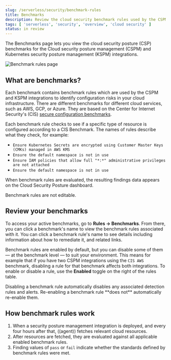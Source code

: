 ```yaml
---
slug: /serverless/security/benchmark-rules
title: Benchmarks
description: Review the cloud security benchmark rules used by the CSPM and KSPM integrations.
tags: [ 'serverless', 'security', 'overview', 'cloud security' ]
status: in review
---
```


<div id="benchmark-rules"></div>

The Benchmarks page lets you view the cloud security posture (CSP) benchmarks for the <DocLink slug="/serverless/security/cspm">Cloud security posture management</DocLink> (CSPM) and <DocLink slug="/serverless/security/kspm">Kubernetes security posture management</DocLink> (KSPM) integrations.

![Benchmark rules page](../images/benchmark-rules/-cloud-native-security-benchmark-rules.png)

## What are benchmarks?
Each benchmark contains benchmark rules which are used by the CSPM and KSPM integrations to identify configuration risks in your cloud infrastructure. There are different benchmarks for different cloud services, such as AWS, GCP, or Azure. They are based on the Center for Internet Security's (CIS) [secure configuration benchmarks](https://www.cisecurity.org/cis-benchmarks/).

Each benchmark rule checks to see if a specific type of resource is configured according to a CIS Benchmark. The names of rules describe what they check, for example:

* `Ensure Kubernetes Secrets are encrypted using Customer Master Keys (CMKs) managed in AWS KMS`
* `Ensure the default namespace is not in use`
* `Ensure IAM policies that allow full "*:*" administrative privileges are not attached`
* `Ensure the default namespace is not in use`

When benchmark rules are evaluated, the resulting <DocLink slug="/serverless/security/cspm-findings-page">findings</DocLink> data appears on the <DocLink slug="/serverless/security/cloud-posture-dashboard-dash">Cloud Security Posture dashboard</DocLink>.

<DocCallOut title="Note">
Benchmark rules are not editable.
</DocCallOut>

## Review your benchmarks

To access your active benchmarks, go to **Rules -> Benchmarks**. From there, you can click a benchmark's name to view the benchmark rules associated with it. You can click a benchmark rule's name to see details including information about how to remediate it, and related links. 

Benchmark rules are enabled by default, but you can disable some of them — at the benchmark level — to suit your environment. This means for example that if you have two CSPM integrations using the `CIS AWS` benchmark, disabling a rule for that benchmark affects both integrations. To enable or disable a rule, use the **Enabled** toggle on the right of the rules table. 

<DocCallOut title="Note">
Disabling a benchmark rule automatically disables any associated detection rules and alerts. Re-enabling a benchmark rule **does not** automatically re-enable them.
</DocCallOut>


## How benchmark rules work

1. When a security posture management integration is deployed, and every four hours after that, ((agent)) fetches relevant cloud resources.
1. After resources are fetched, they are evaluated against all applicable enabled benchmark rules.
1. Finding values of `pass` or `fail` indicate whether the standards defined by benchmark rules were met.

